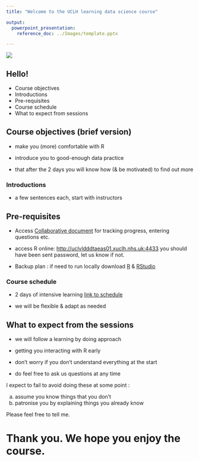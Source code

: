 ```yaml
---
title: "Welcome to the UCLH learning data science course"

output: 
  powerpoint_presentation:
    reference_doc: ../Images/template.pptx

---
```



![](../Images/UCLH-logo-colour-scaled.jpg)


## Hello!

- Course objectives
- Introductions
- Pre-requisites
- Course schedule
- What to expect from sessions

## Course objectives (brief version)

- make you (more) comfortable with R

- introduce you to good-enough data practice

- that after the 2 days you will know how (& be motivated) to find out more


### Introductions

- a few sentences each, start with instructors


## Pre-requisites


- Access [Collaborative document](https://nhs-my.sharepoint.com/:w:/g/personal/mei_bai_nhs_net/ERBkMbqA6QVAo6DOtqNxVfQBBBwvGvroM5yO3e_3Vy_Xtg?e=TIhNZt) for tracking progress, entering questions etc.   

- access R online: [http://uclvldddtaeas01.xuclh.nhs.uk:4433](http://uclvldddtaeas01.xuclh.nhs.uk:4433) you should have been sent password, let us know if not.   

- Backup plan : if need to run locally download [R](https://cran.r-project.org/) & [RStudio](https://www.rstudio.com/products/rstudio/download/#download)


### Course schedule

- 2 days of intensive learning [link to schedule](https://github.com/ucl-criu/learning-datascience/blob/master/Instructions/schedule.md)

- we will be flexible & adapt as needed


## What to expect from the sessions

- we will follow a learning by doing approach
- getting you interacting with R early

- don't worry if you don't understand everything at the start
- do feel free to ask us questions at any time


I expect to fail to avoid doing these at some point :

a) assume you know things that you don't
b) patronise you by explaining things you already know

Please feel free to tell me.


# Thank you. We hope you enjoy the course. 

